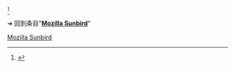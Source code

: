 {{LSR
| article = Mozilla Sunbird
| latest release version = 0.9
| latest release date = {{release date|2008|09|23}}
}}
<ref> {{en icon}}{{cite web | url = http://www.mozilla.org/projects/calendar/releases/sunbird0.9.html | title = Sunbird 0.9 Release Notes | accessdate = 2011-12-14 | date = 2008-09-23}}</ref>

<noinclude>

➔ 回到条目"'''[[Mozilla Sunbird]]'''"

{{Template reference list}}

[[Category:最新稳定版模板|Mozilla Sunbird]]


</noinclude>